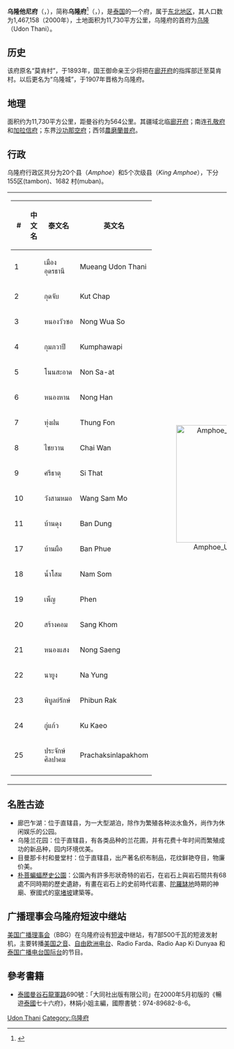 {{Infobox settlement
| name                    = 乌隆他尼府
| official_name           = อุดรธานี
| settlement_type         = [[泰国行政区划|府]]
| image_flag              = Flag of Udon Thani Province.jpg
| flag_size               =
| flag_alt                =
| image_seal            = Seal Udon Thani.png
| seal_size             =
| seal_alt              = Amphoe 042.svg
| motto                   = 
| coordinates             = {{coord|17|25|N|102|45|E|region:MY_type:adm1st_source:dewiki|display=inline,title}}
| coordinates_footnotes   =
| image_map               = Thailand Udon Thani locator map.svg
| mapsize                 =
| map_alt                 =
| map_caption             = {{Legend inline|#FF0000|outline=silver}} '''烏隆府'''在{{Legend inline|#FDF9D2|outline=silver}} '''[[泰國|泰國]]'''的位置
| seat_type               = 首府
| seat                    = [[烏隆|烏隆]]
| government_footnotes    =
| leader_title           = 府尹
| leader_name            = Chayawut Chanthon (since October 2015)
| area_footnotes          = 
| area_total_km2          = 11,730
| area_water_km2          =
| population_footnotes    = 
| population_total        = 1,572,300<ref name=DOPA-20141231>{{cite web|title=Population of the Kingdom|url=http://stat.bora.dopa.go.th/stat/pk/pk_57.pdf|website=Department of Provincial Affairs (DOPA) Thailand|accessdate=19 Mar 2015|language=th|date=2014-12-31|archive-date=2015-09-08|archive-url=https://web.archive.org/web/20150908070156/http://stat.bora.dopa.go.th/stat/pk/pk_57.pdf|dead-url=no}}</ref>
| population_as_of        = 2014
| population_density_km2  = auto
| demographics_type1      = [[人类发展指数|人类发展指数]]
| demographics1_footnotes =
| demographics1_title1    = HDI (2010)
| demographics1_info1     = 0.810 (<span style="color:#090;">極高</span>)
| timezone1               = 
| utc_offset1             = +7
| postal_code_type        = {{tsl|en|List of postal codes in Thailand|泰国邮政编码|邮编}}
| postal_code             = 41xxx
| area_code_type          = [[泰国电话区号|呼叫码]]
| area_code               = 042
| registration_plate      = {{tsl|en|Thai vehicle license plates|泰国车辆号牌|อุดรธานี}}
| website                 = {{url|www.udonthani.go.th}}
| footnotes               =
}}
'''乌隆他尼府'''（{{Thai|t=จังหวัดอุดรธานี|tr=cang-hwȃqt 'u-qtar dhaːniː|PB=jang-wàt Ù-dɔɔn taa-nii}}，{{IPA-th|t͡ɕāŋ.wàt ʔù.dɔ̄ːn tʰāː.nīː}}），简称'''乌隆府'''<ref name="zhou">{{cite book|title=[[世界地名翻译大辞典|世界地名翻译大辞典]]|author=周定国|publisher=中国对外翻译出版公司|year=2008|isbn=978-7-5001-0753-8|page=1235}}</ref>（{{thai|t=อุดร|PB=Ù-dɔɔn}}，{{IPA-th|ʔù.dɔ̄ːn}}），是[[泰国|泰国]]的一个府，属于[[依善地区|东北地区]]，其人口数为1,467,158（2000年），土地面积为11,730平方公里，乌隆府的首府为[[乌隆他尼|乌隆]]（Udon Thani）。

== 历史 ==
该府原名“莫肯村”，于1893年，国王御命亲王少将把在[[廊开府|廊开府]]的指挥部迁至莫肯村。以后更名为“乌隆城”，于1907年晋格为乌隆府。

== 地理 ==
面积约为11,730平方公里，距曼谷约为564公里。其疆域北临[[廊开府|廊开府]]；南连[[孔敬府|孔敬府]]和[[加拉信府|加拉信府]]；东界[[沙功那空府|沙功那空府]]；西邻[[農磨蘭普府|農磨蘭普府]]。

== 行政 ==
乌隆府行政区共分为20个县（''Amphoe''）和5个次级县（''King Amphoe''），下分155区(tambon)、1682 村(muban)。

{| style="background:none;" cellspacing="2"
|
{| class="sortable wikitable" style="text-align:left; font-size:100%;"
|- style="font-size:100%; text-align:right;"
! #
! 中文名
! 泰文名
! 英文名
|-
|1
|{{link-en|乌隆府治县|Amphoe Mueang Udon Thani|乌隆府治县 {{small|(乌隆他尼府治县)}}}}
|เมืองอุดรธานี
|Mueang Udon Thani
|-
|2
|{{link-en|古差县|Amphoe Kut Chap}}
|กุดจับ
|Kut Chap
|-
|3
|{{link-en|农沃索县|Amphoe Nong Wua So}}
|หนองวัวซอ
|Nong Wua So
|-
|4
|{{link-en|坤帕瓦比县|Amphoe Kumphawapi}}
|กุมภวาปี
|Kumphawapi
|-
|5
|{{link-en|暖沙阿县|Amphoe Non Sa-at}}
|โนนสะอาด
|Non Sa-at
|-
|6
|{{link-en|农汉县|Amphoe Nong Han}}
|หนองหาน
|Nong Han
|-
|7
|{{link-en|通丰县|Amphoe Thung Fon}}
|ทุ่งฝน
|Thung Fon
|-
|8
|{{link-en|猜万县|Amphoe Chai Wan}}
|ไชยวาน
|Chai Wan
|-
|9
|{{link-en|西塔县|Amphoe Si That}}
|ศรีธาตุ
|Si That
|-
|10
|{{link-en|旺三莫县|Amphoe Wang Sam Mo}}
|วังสามหมอ
|Wang Sam Mo
|-
|11
|{{link-en|班东县|Amphoe Ban Dung}}
| บ้านดุง
|Ban Dung
|-
|17
|{{link-en|班普县|Amphoe Ban Phue}}
| บ้านผือ
|Ban Phue
|-
|18
|{{link-en|南颂县|Amphoe Nam Som}}
| น้ำโสม
|Nam Som
|-
|19
|{{link-en|彭县 (泰国)|Amphoe Phen|彭县}}
| เพ็ญ
|Phen
|-
|20
|{{link-en|桑空县|Amphoe Sang Khom}}
| สร้างคอม
|Sang Khom
|-
|21
|{{link-en|农森县 (乌隆府)|Amphoe Nong Saeng, Udon Thani Province|农森县}}
| หนองแสง
|Nong Saeng
|-
|22
|{{link-en|那永县|Amphoe Na Yung}}
| นายูง
|Na Yung
|-
|23
|{{link-en|披汶拉县|Amphoe Phibun Rak}}
| พิบูลย์รักษ์
|Phibun Rak
|-
|24
|{{link-en|古胶县|Amphoe Ku Kaeo}}
|กู่แก้ว
|Ku Kaeo
|-
|25
|{{link-en|巴乍欣叻巴空县|Amphoe Prachaksinlapakhom}}
|ประจักษ์ศิลปาคม
|Prachaksinlapakhom
|-
|}
!<center>[[File:Amphoe_Udon_Thani.svg|270px]]

|}

== 名胜古迹 ==
* 廊巴乍湖：位于直辖县，为一大型湖泊，除作为繁殖各种淡水鱼外，尚作为休闲娱乐的公园。
* 乌隆兰花园：位于直辖县，有各类品种的兰花圃，并有花费十年时间而繁殖成功的新品种，园内环境优美。
* 目曼那卡村和曼堂村：位于直辖县，出产著名织布制品，花纹鲜艳夺目，物廉价美。
* [[朴菩蝙蝠歷史公園|朴菩蝙蝠歷史公園]]：公園內有許多形狀奇特的岩石，在岩石上與岩石間共有68處不同時期的歷史遺跡，有畫在岩石上的史前時代岩畫、[[陀羅缽地|陀羅缽地]]時期的神廟、寮國式的[[窣堵坡|窣堵坡]]建築等。

==广播理事会乌隆府短波中继站==
[[美国|美国]][[广播理事会|广播理事会]]（BBG）在乌隆府设有[[短波|短波]]中继站，有7部500千瓦的短波发射机，主要转播[[美国之音|美国之音]]、[[自由欧洲电台|自由欧洲电台]]、Radio Farda、Radio Aap Ki Dunyaa 和[[泰国广播电台国际台|泰国广播电台国际台]]的节目。

== 參考書籍 ==
{{reflist}}
* [[泰國|泰國]][[曼谷|曼谷]][[石龍軍路|石龍軍路]]690號：「大同社出版有限公司」在2000年5月初版的《暢遊[[泰國|泰國]]七十六府》，林娟小姐主編，國際書號：974-89682-8-6。

{{烏隆府}}
{{Thailand}}
{{Authority control}}
[[Category:泰國府份|Udon Thani]]
[[Category:乌隆府|Category:乌隆府]]